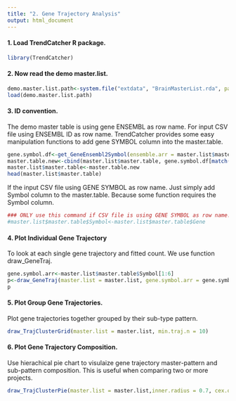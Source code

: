 ```yaml
---
title: "2. Gene Trajectory Analysis"
output: html_document
---
```


#### 1. Load TrendCatcher R package.

```r
library(TrendCatcher)
```

#### 2. Now read the demo master.list.

```r
demo.master.list.path<-system.file("extdata", "BrainMasterList.rda", package = "TrendCatcher")
load(demo.master.list.path)
```

#### 3. ID convention. 

The demo master table is using gene ENSEMBL as row name. For input CSV file using ENSEMBL ID as row name.
TrendCatcher provides some easy manipulation functions to add gene SYMBOL column into the master.table. 

```r
gene.symbol.df<-get_GeneEnsembl2Symbol(ensemble.arr = master.list$master.table$Gene)
master.table.new<-cbind(master.list$master.table, gene.symbol.df[match(master.list$master.table$Gene, gene.symbol.df$Gene), c("Symbol", "description")])
master.list$master.table<-master.table.new
head(master.list$master.table)
```

If the input CSV file using GENE SYMBOL as row name. Just simply add Symbol column to the master.table.
Because some function requires the Symbol column.

```r
### ONLY use this command if CSV file is using GENE SYMBOL as row name!!!!!!
#master.list$master.table$Symbol<-master.list$master.table$Gene 
```

#### 4. Plot Individual Gene Trajectory

To look at each single gene trajectory and fitted count. We use function draw_GeneTraj. 

```r
gene.symbol.arr<-master.list$master.table$Symbol[1:6]
p<-draw_GeneTraj(master.list = master.list, gene.symbol.arr = gene.symbol.arr, ncol = 3, nrow = 2)
p
```
#### 5. Plot Group Gene Trajectories.

Plot gene trajectories together grouped by their sub-type pattern. 

```r
draw_TrajClusterGrid(master.list = master.list, min.traj.n = 10)
```

#### 6. Plot Gene Trajectory Composition.

Use hierachical pie chart to visulaize gene trajectory master-pattern and sub-pattern composition. 
This is useful when comparing two or more projects. 

```r
draw_TrajClusterPie(master.list = master.list,inner.radius = 0.7, cex.out = 1, cex.in = 1, fig.title = "Hierarchical Pie Chart")
```






















